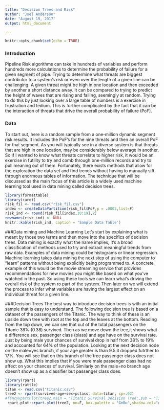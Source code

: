 ```yaml
---
title: "Decision Trees and Risk"
author: "Joel Anderson"
date: "August 19, 2017"
output: html_document

---
```


```r
knitr::opts_chunk$set(echo = TRUE)
```

### Introduction
Pipeline Risk algorithms can take in hundreds of variables and perform hundreds more calculations to determine the probability of failure for a given segment of pipe.  Trying to determine what threats are biggest contributor to a system's risk or even over the length of a given line can be challenging.  A given threat might be high in one location and then exceeded by another a short distance away.  It can be compared to trying to predict the height of waves that are rising and falling, seemingly at random.  Trying to do this by just looking over a large table of numbers is a exercise in frustration and tedium.  This is further complicated by the fact that it can be the interaction of threats that drive the overall probability of failure (PoF).

### Data
To start out, here is a random sample from a one-million dynamic segment risk results.  It includes the PoF's for the nine threats and then an overall PoF for that segment.  As you will typically see in a diverse system is that threats that are high in one location, may be considerably below average in another.  So if I wanted to know what threats correlate to higher risk, it would be an exercise in futility to try and comb through one-million records and try to pull meaning out of them. Fortunately, there exists methods that allow for the exploration the data set and find trends without having to manually sift through enormous tables of information.  The technique that will be discussed as the main focus of this article is a widely used machine learning tool used in data mining called decision trees.

```r
library(formattable)
library(caret)
risk_fil <- read.csv("risk_fil.csv")
index <- createDataPartition(risk_fil$PoF,p = .0002,list=F)
risk_ind <- round(risk_fil[index,10:19],2)
rownames(risk_ind) <- NULL
knitr::kable(risk_ind, caption = 'Sample Data Table')
```

###Data mining and Machine Learning
Let's start by explaining what is meant by those two terms and then move into the specifics of decision trees.  Data mining is exactly what the name implies, it's a broad classification of methods used to try and extract meaningful trends from raw data.  Examples of data mining could be histograms or linear regression.  Machine learning takes data mining the next step of using the computer to "learn" patterns without being explicitly being programmed to. A concrete example of this would be the movie streaming service that provides recommendations for new movies you might like based on what you've watched in the past.  So using these tools we can learn what's driving the overall risk of the system ro part of the system.  Then later on we will extend the process to infer what variables are having the largest effect on an individual threat for a given line.

###Decision Trees
The best way to introduce decision trees is with an initial sample that is easy to understand.  The following decision tree is based on a dataset of the passengers of the Titanic.  The way to think of these is an upside down tree with root at the top and the leaves at the bottom.  Reading from the top down, we can see that out of the total passengers on the Titanic 38% (0.38) survived.  Then as we move down the tree,it shows what a difference sex, passenger class (plass) and age have on the survival rate.  Just by being male your chances of survival drop in half from 38% to 19% and accounted for 64% of the population. Looking at the next decision node on the male=yes branch, if your age greater is than 9.5 it dropped futrther to 17%.  You will see that on this branch of the tree passenger class does not show up.  What this implies that if you were male passenger class had no affect on your chances of survival.  Similarly on the male=no branch age doesn't show up as a classifier but passenger class does.
```r
library(rpart)
library(rattle)
titan <- read.csv("titanic.csv")
tree2 <- rpart(survived~age+sex+pclass, data=titan, cp=.02)
#fancyRpartPlot(tree2,main = "Titanic Survival Decision Tree",sub = "Titanic survival data set")
 rpart.plot::rpart.plot(tree2, nn=F, box.palette = "GnBu",shadow.col="gray",branch.lty=3,main = "Titanic Survival Decision Tree")
```

